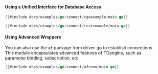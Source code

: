 #### Using a Unified Interface for Database Access

```go title="Native Connection"
{{#include docs/examples/go/connect/cgoexample/main.go}}
```

```go title="REST Connection"
{{#include docs/examples/go/connect/restexample/main.go}}
```

#### Using Advanced Wrappers

You can also use the `af` package from driver-go to establish connections. This module encapsulates advanced features of TDengine, such as parameter binding, subscription, etc.

```go title="Establishing Native Connection Using af Package"
{{#include docs/examples/go/connect/afconn/main.go}}
```
